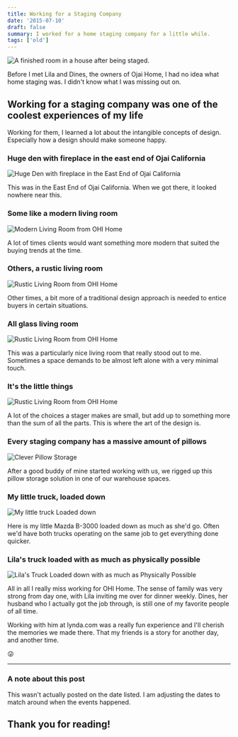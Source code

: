 ```yaml
---
title: Working for a Staging Company
date: '2015-07-10'
draft: false
summary: I worked for a home staging company for a little while.
tags: ['old']
---
```


![A finished room in a house after being staged.](../../assets/ojai-home-staging.jpeg)

Before I met Lila and Dines, the owners of Ojai Home, I had no idea what home staging was. I didn't know what I was missing out on.

## Working for a staging company was one of the coolest experiences of my life

Working for them, I learned a lot about the intangible concepts of design. Especially how a design should make someone happy.

### Huge den with fireplace in the east end of Ojai California

![Huge Den with fireplace in the East End of Ojai California](https://imgur.com/Jq8fdIx.jpg)

This was in the East End of Ojai California. When we got there, it looked nowhere near this.

### Some like a modern living room

![Modern Living Room from OHI Home](https://imgur.com/LUevpZI.jpg)

A lot of times clients would want something more modern that suited the buying trends at the time.

### Others, a rustic living room

![Rustic Living Room from OHI Home](https://imgur.com/j2MwP9K.jpg)

Other times, a bit more of a traditional design approach is needed to entice buyers in certain situations.

### All glass living room

![Rustic Living Room from OHI Home](https://imgur.com/2vQofJv.jpg)

This was a particularly nice living room that really stood out to me. Sometimes a space demands to be almost left alone with a very minimal touch.

### It's the little things

![Rustic Living Room from OHI Home](https://imgur.com/bdiKUXC.jpg)

A lot of the choices a stager makes are small, but add up to something more than the sum of all the parts. This is where the art of the design is.

### Every staging company has a massive amount of pillows

![Clever Pillow Storage](https://imgur.com/KTd3RMo.jpg)

After a good buddy of mine started working with us, we rigged up this pillow storage solution in one of our warehouse spaces.

### My little truck, loaded down

![My little truck Loaded down](https://imgur.com/G43JyXK.jpg)

Here is my little Mazda B-3000 loaded down as much as she'd go. Often we'd have both trucks operating on the same job to get everything done quicker.

### Lila's truck loaded with as much as physically possible

![Lila's Truck Loaded down with as much as Physically Possible](https://imgur.com/KuWChiX.jpg)

All in all I really miss working for OHI Home. The sense of family was very strong from day one, with Lila inviting me over for dinner weekly. Dines, her husband who I actually got the job through, is still one of my favorite people of all time.

Working with him at lynda.com was a really fun experience and I'll cherish the memories we made there. That my friends is a story for another day, and another time.

😜

*****

### A note about this post

This wasn't actually posted on the date listed. I am adjusting the dates to match around when the events happened.

## Thank you for reading!
